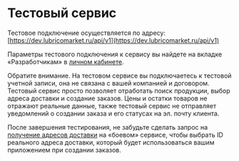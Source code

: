 # Тестовый сервис

Тестовое подключение осуществляется по адресу: [https://dev.lubricomarket.ru/api/v1](https://dev.lubricomarket.ru/api/v1)

Параметры тестового подключения к сервису вы найдете на вкладке «Разработчикам» в [личном кабинете](https://lubricomarket.ru/profile).

Обратите внимание. На тестовом сервисе вы подключаетесь к тестовой учетной записи, она не связана с вашей компанией и договором.
Тестовый сервис просто позволяет отработать поиск продукции, выбор адреса доставки и создание заказов. Цены и остатки товаров не отражают реальные данные, 
также тестовый сервис не отправляет уведомлений о создании заказа и его статусах на эл. почту клиента.

После завершения тестирования, не забудьте сделать запрос на [получение адресов доставки](/v1/addresses) на «боевом» сервисе, 
чтобы выбрать ID реального адреса доставки, который будет использоваться вашим приложением при создании заказов.